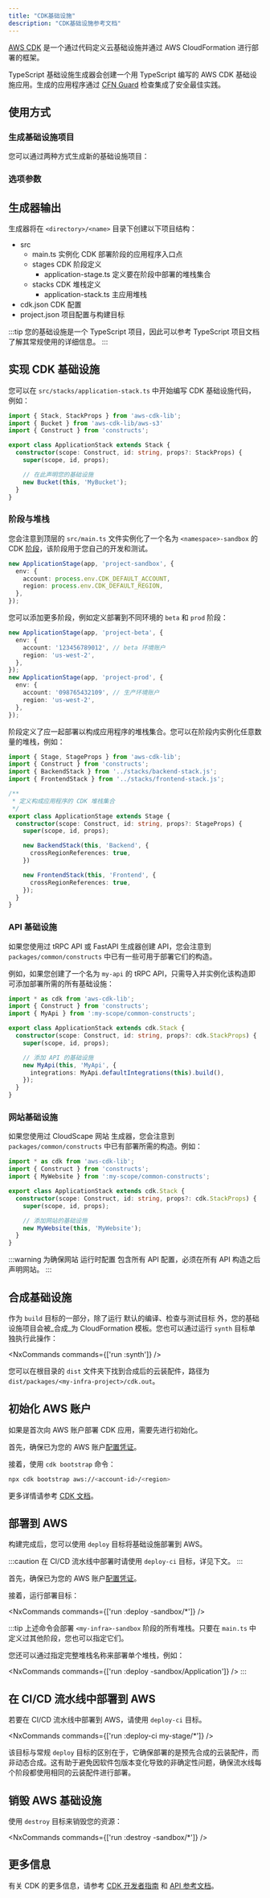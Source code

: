 ```yaml
---
title: "CDK基础设施"
description: "CDK基础设施参考文档"
---
```





[AWS CDK](https://docs.aws.amazon.com/cdk/v2/guide/home.html) 是一个通过代码定义云基础设施并通过 AWS CloudFormation 进行部署的框架。

TypeScript 基础设施生成器会创建一个用 TypeScript 编写的 AWS CDK 基础设施应用。生成的应用程序通过 [CFN Guard](https://docs.aws.amazon.com/cfn-guard/latest/ug/what-is-guard.html) 检查集成了安全最佳实践。

## 使用方式

### 生成基础设施项目

您可以通过两种方式生成新的基础设施项目：

<RunGenerator generator="ts#infra" />

### 选项参数

<GeneratorParameters generator="ts#infra" />

## 生成器输出

生成器将在 `<directory>/<name>` 目录下创建以下项目结构：

<FileTree>

  - src
    - main.ts 实例化 CDK 部署阶段的应用程序入口点
    - stages CDK 阶段定义
      - application-stage.ts 定义要在阶段中部署的堆栈集合
    - stacks CDK 堆栈定义
      - application-stack.ts 主应用堆栈
  - cdk.json CDK 配置
  - project.json 项目配置与构建目标

</FileTree>

:::tip
您的基础设施是一个 TypeScript 项目，因此可以参考 <Link path="guides/typescript-project">TypeScript 项目文档</Link> 了解其常规使用的详细信息。
:::

## 实现 CDK 基础设施

您可以在 `src/stacks/application-stack.ts` 中开始编写 CDK 基础设施代码，例如：

```ts title="src/stacks/application-stack.ts" {9-10}
import { Stack, StackProps } from 'aws-cdk-lib';
import { Bucket } from 'aws-cdk-lib/aws-s3'
import { Construct } from 'constructs';

export class ApplicationStack extends Stack {
  constructor(scope: Construct, id: string, props?: StackProps) {
    super(scope, id, props);

    // 在此声明您的基础设施
    new Bucket(this, 'MyBucket');
  }
}
```

### 阶段与堆栈

您会注意到顶层的 `src/main.ts` 文件实例化了一个名为 `<namespace>-sandbox` 的 CDK [阶段](https://docs.aws.amazon.com/cdk/v2/guide/stages.html)，该阶段用于您自己的开发和测试。

```ts title="src/main.ts"
new ApplicationStage(app, 'project-sandbox', {
  env: {
    account: process.env.CDK_DEFAULT_ACCOUNT,
    region: process.env.CDK_DEFAULT_REGION,
  },
});
```

您可以添加更多阶段，例如定义部署到不同环境的 `beta` 和 `prod` 阶段：

```ts title="src/main.ts"
new ApplicationStage(app, 'project-beta', {
  env: {
    account: '123456789012', // beta 环境账户
    region: 'us-west-2',
  },
});
new ApplicationStage(app, 'project-prod', {
  env: {
    account: '098765432109', // 生产环境账户
    region: 'us-west-2',
  },
});
```

阶段定义了应一起部署以构成应用程序的堆栈集合。您可以在阶段内实例化任意数量的堆栈，例如：

```ts title="src/stages/application-stage.ts"
import { Stage, StageProps } from 'aws-cdk-lib';
import { Construct } from 'constructs';
import { BackendStack } from '../stacks/backend-stack.js';
import { FrontendStack } from '../stacks/frontend-stack.js';

/**
 * 定义构成应用程序的 CDK 堆栈集合
 */
export class ApplicationStage extends Stage {
  constructor(scope: Construct, id: string, props?: StageProps) {
    super(scope, id, props);

    new BackendStack(this, 'Backend', {
      crossRegionReferences: true,
    })

    new FrontendStack(this, 'Frontend', {
      crossRegionReferences: true,
    });
  }
}
```

### API 基础设施

如果您使用过 <Link path="guides/trpc">tRPC API</Link> 或 <Link path="guides/fastapi">FastAPI</Link> 生成器创建 API，您会注意到 `packages/common/constructs` 中已有一些可用于部署它们的构造。

例如，如果您创建了一个名为 `my-api` 的 tRPC API，只需导入并实例化该构造即可添加部署所需的所有基础设施：

```ts title="src/stacks/application-stack.ts" {3, 9-12}
import * as cdk from 'aws-cdk-lib';
import { Construct } from 'constructs';
import { MyApi } from ':my-scope/common-constructs';

export class ApplicationStack extends cdk.Stack {
  constructor(scope: Construct, id: string, props?: cdk.StackProps) {
    super(scope, id, props);

    // 添加 API 的基础设施
    new MyApi(this, 'MyApi', {
      integrations: MyApi.defaultIntegrations(this).build(),
    });
  }
}
```

### 网站基础设施

如果您使用过 <Link path="guides/react-website">CloudScape 网站</Link> 生成器，您会注意到 `packages/common/constructs` 中已有部署所需的构造。例如：

```ts title="src/stacks/application-stack.ts" {3, 9-10}
import * as cdk from 'aws-cdk-lib';
import { Construct } from 'constructs';
import { MyWebsite } from ':my-scope/common-constructs';

export class ApplicationStack extends cdk.Stack {
  constructor(scope: Construct, id: string, props?: cdk.StackProps) {
    super(scope, id, props);

    // 添加网站的基础设施
    new MyWebsite(this, 'MyWebsite');
  }
}
```

:::warning
为确保网站 <Link path="guides/react-website#runtime-configuration">运行时配置</Link> 包含所有 API 配置，必须在所有 API 构造之后声明网站。
:::

## 合成基础设施

作为 `build` 目标的一部分，除了运行 <Link path="guides/typescript-project#building">默认的编译、检查与测试目标</Link> 外，您的基础设施项目会被_合成_为 CloudFormation 模板。您也可以通过运行 `synth` 目标单独执行此操作：

<NxCommands commands={['run <my-infra>:synth']} />

您可以在根目录的 `dist` 文件夹下找到合成后的云装配件，路径为 `dist/packages/<my-infra-project>/cdk.out`。

## 初始化 AWS 账户

如果是首次向 AWS 账户部署 CDK 应用，需要先进行初始化。

首先，确保已为您的 AWS 账户[配置凭证](https://docs.aws.amazon.com/sdkref/latest/guide/access.html)。

接着，使用 `cdk bootstrap` 命令：

```bash
npx cdk bootstrap aws://<account-id>/<region>
```

更多详情请参考 [CDK 文档](https://docs.aws.amazon.com/cdk/v2/guide/bootstrapping-env.html)。

## 部署到 AWS

构建完成后，您可以使用 `deploy` 目标将基础设施部署到 AWS。

:::caution
在 CI/CD 流水线中部署时请使用 `deploy-ci` 目标，详见下文。
:::

首先，确保已为您的 AWS 账户[配置凭证](https://docs.aws.amazon.com/sdkref/latest/guide/access.html)。

接着，运行部署目标：

<NxCommands commands={['run <my-infra>:deploy <my-infra>-sandbox/*']} />

:::tip
上述命令会部署 `<my-infra>-sandbox` 阶段的所有堆栈。只要在 `main.ts` 中定义过其他阶段，您也可以指定它们。

您还可以通过指定完整堆栈名称来部署单个堆栈，例如：

<NxCommands commands={['run <my-infra>:deploy <my-infra>-sandbox/Application']} />
:::

## 在 CI/CD 流水线中部署到 AWS

若要在 CI/CD 流水线中部署到 AWS，请使用 `deploy-ci` 目标。

<NxCommands commands={['run <my-infra>:deploy-ci my-stage/*']} />

该目标与常规 `deploy` 目标的区别在于，它确保部署的是预先合成的云装配件，而非动态合成。这有助于避免因软件包版本变化导致的非确定性问题，确保流水线每个阶段都使用相同的云装配件进行部署。

## 销毁 AWS 基础设施

使用 `destroy` 目标来销毁您的资源：

<NxCommands commands={['run <my-infra>:destroy <my-infra>-sandbox/*']} />

## 更多信息

有关 CDK 的更多信息，请参考 [CDK 开发者指南](https://docs.aws.amazon.com/cdk/v2/guide/core_concepts.html) 和 [API 参考文档](https://docs.aws.amazon.com/cdk/api/v2/docs/aws-construct-library.html)。